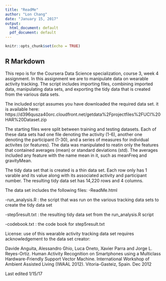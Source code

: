 ```yaml
---
title: "ReadMe"
author: "Lon Chang"
date: "January 15, 2017"
output:
  html_document: default
  pdf_document: default
---
```


```r
knitr::opts_chunk$set(echo = TRUE)
```

## R Markdown
This repo is for the Coursera Data Science specialization, course 3, week 4 assignment. In this assignment we are to manipulate data on wearable activity tracking. The script includes importing files, combining imported data, manipulating data sets, and exporting the tidy data that is created from the various data sets.

The included script assumes you have downloaded the required data set. it is available here: 
https://d396qusza40orc.cloudfront.net/getdata%2Fprojectfiles%2FUCI%20HAR%20Dataset.zip 

The starting files were split between training and testing datasets. Each of these data sets had one file denoting the activity (1-6), another one denoting the participant (1-30), and a series of measures for individual activites (or features). The data was manipulated to reatin only the features that contained averages (mean) or standard deviations (std). The averages included any feature with the name mean in it, such as meanFreq and gravityMean.

The tidy data set that is created is a thin data set. Each row only has 1 varable and its value along with its associated activity and participant number. The resulting tidy data set has 14,220 rows and 4 columns.


The data set includes the following files:
  -ReadMe.html
  
  -run_analysis.R : the script that was run on the various tracking data sets to create the tidy data set
  
  -step5result.txt : the resulting tidy data set from the run_analysis.R script
  
  -codebook.txt : the code book for step5result.txt



License: use of this wearable activity tracking data set requires acknowledgement to the data set creator:

Davide Anguita, Alessandro Ghio, Luca Oneto, Xavier Parra and Jorge L. Reyes-Ortiz. Human Activity Recognition on Smartphones using a Multiclass Hardware-Friendly Support Vector Machine. International Workshop of Ambient Assisted Living (IWAAL 2012). Vitoria-Gasteiz, Spain. Dec 2012


Last edited 1/15/17
